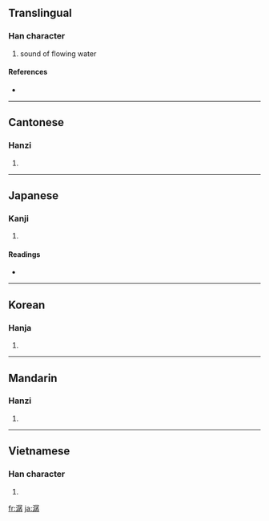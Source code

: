 ==Translingual==

===Han character===
{{Han char|rn=85|rad=水|as=12|sn=15|four=3714<sub>7</sub>|canj=水尸弓木 (ESND)}}

# sound of flowing water

====References====
* {{Han ref|kx=0651.070|dkj=18298|dj=1061.160|hdz=31749.110|uh=6F7A|ud=28538|bh=BCEB|bd=48363}}

----

==Cantonese==

===Hanzi===
{{yue-hanzi|jyut=saan4|y=saan4}}

# {{defn|Cantonese|sort=水12}}

----

==Japanese==

===Kanji===
{{ja-kanji|grade=|rs=水12}}

# {{defn|Japanese}}

====Readings====
* {{ja-readings|on=[[さん]] (san), [[せん]] (sen)|kun=}}

----

==Korean==

===Hanja===
{{ko-hanja|hangeul=잔|eumhun=|rv=jan|mr=chan|y=can}}

# {{defn|Korean|sort=水12}}

----

==Mandarin==

===Hanzi===
{{cmn-hanzi|pin=[[chán]] ([[chan2]])|wg=ch'an<sup>2</sup>}}

# {{defn|Mandarin|sort=水12}}

----

==Vietnamese==

===Han character===
{{vi-hantu|[[sàn]], [[sờn]], [[sớn]]|rs=水12}}

# {{defn|Vietnamese|sort=水12}}

[[fr:潺]]
[[ja:潺]]